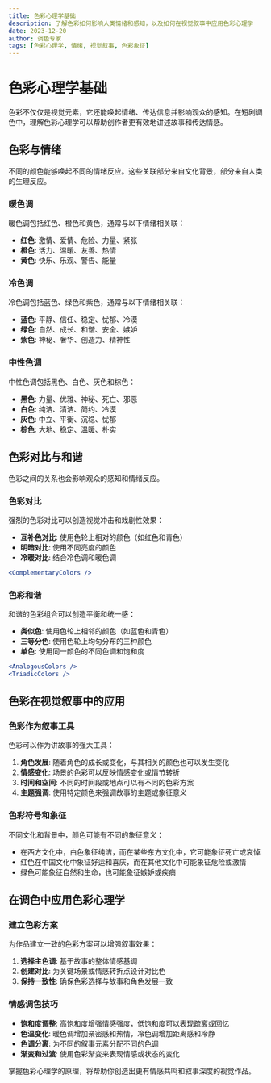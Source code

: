 ```yaml
---
title: 色彩心理学基础
description: 了解色彩如何影响人类情绪和感知，以及如何在视觉叙事中应用色彩心理学
date: 2023-12-20
author: 调色专家
tags: [色彩心理学, 情绪, 视觉叙事, 色彩象征]
---
```


# 色彩心理学基础

色彩不仅仅是视觉元素，它还能唤起情绪、传达信息并影响观众的感知。在短剧调色中，理解色彩心理学可以帮助创作者更有效地讲述故事和传达情感。

## 色彩与情绪

不同的颜色能够唤起不同的情绪反应。这些关联部分来自文化背景，部分来自人类的生理反应。

### 暖色调

暖色调包括红色、橙色和黄色，通常与以下情绪相关联：

- **红色**: 激情、爱情、危险、力量、紧张
- **橙色**: 活力、温暖、友善、热情
- **黄色**: 快乐、乐观、警告、能量

### 冷色调

冷色调包括蓝色、绿色和紫色，通常与以下情绪相关联：

- **蓝色**: 平静、信任、稳定、忧郁、冷漠
- **绿色**: 自然、成长、和谐、安全、嫉妒
- **紫色**: 神秘、奢华、创造力、精神性

### 中性色调

中性色调包括黑色、白色、灰色和棕色：

- **黑色**: 力量、优雅、神秘、死亡、邪恶
- **白色**: 纯洁、清洁、简约、冷漠
- **灰色**: 中立、平衡、沉稳、忧郁
- **棕色**: 大地、稳定、温暖、朴实

## 色彩对比与和谐

色彩之间的关系也会影响观众的感知和情绪反应。

### 色彩对比

强烈的色彩对比可以创造视觉冲击和戏剧性效果：

- **互补色对比**: 使用色轮上相对的颜色（如红色和青色）
- **明暗对比**: 使用不同亮度的颜色
- **冷暖对比**: 结合冷色调和暖色调

```jsx
<ComplementaryColors />
```

### 色彩和谐

和谐的色彩组合可以创造平衡和统一感：

- **类似色**: 使用色轮上相邻的颜色（如蓝色和青色）
- **三等分色**: 使用色轮上均匀分布的三种颜色
- **单色**: 使用同一颜色的不同色调和饱和度

```jsx
<AnalogousColors />
<TriadicColors />
```

## 色彩在视觉叙事中的应用

### 色彩作为叙事工具

色彩可以作为讲故事的强大工具：

1. **角色发展**: 随着角色的成长或变化，与其相关的颜色也可以发生变化
2. **情感变化**: 场景的色彩可以反映情感变化或情节转折
3. **时间和空间**: 不同的时间段或地点可以有不同的色彩方案
4. **主题强调**: 使用特定颜色来强调故事的主题或象征意义

### 色彩符号和象征

不同文化和背景中，颜色可能有不同的象征意义：

- 在西方文化中，白色象征纯洁，而在某些东方文化中，它可能象征死亡或哀悼
- 红色在中国文化中象征好运和喜庆，而在其他文化中可能象征危险或激情
- 绿色可能象征自然和生命，也可能象征嫉妒或疾病

## 在调色中应用色彩心理学

### 建立色彩方案

为作品建立一致的色彩方案可以增强叙事效果：

1. **选择主色调**: 基于故事的整体情感基调
2. **创建对比**: 为关键场景或情感转折点设计对比色
3. **保持一致性**: 确保色彩选择与故事和角色发展一致

### 情感调色技巧

- **饱和度调整**: 高饱和度增强情感强度，低饱和度可以表现疏离或回忆
- **色温变化**: 暖色调增加亲密感和热情，冷色调增加距离感和冷静
- **色调分离**: 为不同的叙事元素分配不同的色调
- **渐变和过渡**: 使用色彩渐变来表现情感或状态的变化

掌握色彩心理学的原理，将帮助你创造出更有情感共鸣和叙事深度的视觉作品。
